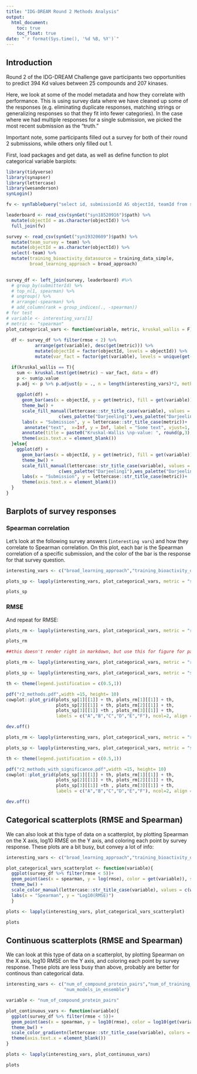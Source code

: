 ```yaml
---
title: "IDG-DREAM Round 2 Methods Analysis"
output:
  html_document:
    toc: true
    toc_float: true
date: "`r format(Sys.time(), '%d %B, %Y')`"
---
```


## Introduction 

Round 2 of the IDG-DREAM Challenge gave participants two opportunities to predict 394 Kd values between 25 compounds and 207 kinases. 

Here, we look at some of the model metadata and how they correlate with performance. This is using survey data where we have cleaned up some of the responses (e.g. eliminating duplicate responses, matching strings or generalizing responses so that they fit into fewer categories). In the case where we had multiple responses for a single submission, we picked the most recent submission as the "truth." 

Important note, some participants filled out a survey for both of their round 2 submissions, while others only filled out 1.

First, load packages and get data, as well as define function to plot categorical variable barplots:


```r
library(tidyverse)
library(synapser)
library(lettercase)
library(wesanderson)
synLogin()

fv <- synTableQuery("select id, submissionId AS objectId, teamId from syn18513076")$asDataFrame() 

leaderboard <- read_csv(synGet("syn18520916")$path) %>% 
  mutate(objectId = as.character(objectId)) %>% 
  full_join(fv)

survey <- read_csv(synGet("syn19320609")$path) %>% 
  mutate(team_survey = team) %>% 
  mutate(objectId = as.character(objectId)) %>% 
  select(-team) %>% 
  mutate(training_bioactivity_datasource = training_data_simple,
         broad_learning_approach = broad_approach)
  

survey_df <- left_join(survey, leaderboard) #%>% 
  # group_by(submitterId) %>%
  # top_n(1, spearman) %>%
  # ungroup() %>%
  # arrange(-spearman) %>%
  # add_column(rank = group_indices(., -spearman))
# for test
# variable <- interesting_vars[1]
# metric <- "spearman"
plot_categorical_vars <- function(variable, metric, kruskal_wallis = F){
  
  df <- survey_df %>% filter(rmse < 2) %>% 
           arrange(get(variable), desc(get(metric))) %>% 
           mutate(objectId = factor(objectId, levels = objectId)) %>% 
           mutate(var_fact = factor(get(variable), levels = unique(get(variable))))

  if(kruskal_wallis == T){
    sum <- kruskal.test(get(metric) ~ var_fact, data = df) 
    p <- sum$p.value
    p.adj <- p %>% p.adjust(p = ., n = length(interesting_vars)*2, method = "BH") %>% round(3) #2 metrics being tested
  
    ggplot(df) + 
      geom_bar(aes(x = objectId, y = get(metric), fill = get(variable)), stat = "identity") +
      theme_bw() +
      scale_fill_manual(lettercase::str_title_case(variable), values =
                    c(wes_palette("Darjeeling1"),wes_palette("Darjeeling2"),wes_palette("IsleofDogs1"))) +
      labs(x = "Submission", y = lettercase::str_title_case(metric))+
       annotate("text",  x=Inf, y = Inf, label = "Some text", vjust=1, hjust=1)
      annotate(title = paste0("Kruskal-Wallis \np-value: ", round(p,3), "\nBH p-value: ", p.adj)) +
      theme(axis.text.x = element_blank())
  }else{
    ggplot(df) + 
      geom_bar(aes(x = objectId, y = get(metric), fill = get(variable)), stat = "identity") +
      theme_bw() +
      scale_fill_manual(lettercase::str_title_case(variable), values =
                    c(wes_palette("Darjeeling1"),wes_palette("Darjeeling2"),wes_palette("IsleofDogs1"))) +
      labs(x = "Submission", y = lettercase::str_title_case(metric))+
      theme(axis.text.x = element_blank())
  }
}
```

## Barplots of survey responses

### Spearman correlation 

Let's look at the following survey answers (`interesting vars`) and how they correlate to Spearman correlation. On this plot, each bar is the Spearman correlation of a specific submission, and the color of the bar is the response for that survey question. 

```r

interesting_vars <- c("broad_learning_approach","training_bioactivity_datasource","multidose_bioactivity_types",     "singledose_bioactivity_types","training_strategy","protein_descriptor_types","ATP_binding_pockets", "chemical_fingerprint_types","compound_structural_information","ensemble","optimize_for_R2_metrics", "round1b_helpful" )

plots_sp <- lapply(interesting_vars, plot_categorical_vars, metric = "spearman", kruskal_wallis = T)

plots_sp

```


### RMSE

And repeat for RMSE:

```r
plots_rm <- lapply(interesting_vars, plot_categorical_vars, metric = "rmse", kruskal_wallis = T)

plots_rm
```


```r
##this doesn't render right in markdown, but use this for figure for paper. 

plots_rm <- lapply(interesting_vars, plot_categorical_vars, metric = "rmse")

plots_sp <- lapply(interesting_vars, plot_categorical_vars, metric = "spearman")

th <- theme(legend.justification = c(0.5,1))

pdf("r2_methods.pdf",width =15, height= 10)
cowplot::plot_grid(plots_sp[1][[1]] + th, plots_rm[1][[1]] + th,
                   plots_sp[2][[1]] + th, plots_rm[2][[1]] + th,
                   plots_sp[3][[1]] +th , plots_rm[3][[1]] + th, 
                   labels = c("A","B","C","D","E","F"), ncol=2, align = "v")

dev.off()

plots_rm <- lapply(interesting_vars, plot_categorical_vars, metric = "rmse", kruskal_wallis = T)

plots_sp <- lapply(interesting_vars, plot_categorical_vars, metric = "spearman", kruskal_wallis = T)

th <- theme(legend.justification = c(0.5,1))

pdf("r2_methods_with_significance.pdf",width =15, height= 10)
cowplot::plot_grid(plots_sp[1][[1]] + th, plots_rm[1][[1]] + th,
                   plots_sp[2][[1]] + th, plots_rm[2][[1]] + th,
                   plots_sp[3][[1]] +th , plots_rm[3][[1]] + th, 
                   labels = c("A","B","C","D","E","F"), ncol=2, align = "v")

dev.off()
```
## Categorical scatterplots (RMSE and Spearman)

We can also look at this type of data on a scatterplot, by plotting Spearman on the X axis, log10 RMSE on the Y axis, and coloring each point by survey response. These plots are a bit busy, but convey a lot of info: 


```r
interesting_vars <- c("broad_learning_approach","training_bioactivity_datasource","multidose_bioactivity_types",     "singledose_bioactivity_types","training_strategy","protein_descriptor_types","ATP_binding_pockets", "chemical_fingerprint_types","compound_structural_information","ensemble","optimize_for_R2_metrics" )

plot_categorical_vars_scatterplot <- function(variable){
  ggplot(survey_df %>% filter(rmse < 5))+ 
  geom_point(aes(x = spearman, y = log(rmse), color = get(variable)), stat = "identity") +
  theme_bw() +
  scale_color_manual(lettercase::str_title_case(variable), values = c(wes_palette("Darjeeling1"),wes_palette("Darjeeling2"),wes_palette("IsleofDogs1"))) +
  labs(x = "Spearman", y = "Log10(RMSE)")
  }

plots <- lapply(interesting_vars, plot_categorical_vars_scatterplot)

plots
```


## Continuous scatterplots (RMSE and Spearman)

We can look at this type of data on a scatterplot, by plotting Spearman on the X axis, log10 RMSE on the Y axis, and coloring each point by survey response. These plots are less busy than above, probably are better for continous than categorical data. 


```r
interesting_vars <- c("num_of_compound_protein_pairs","num_of_training_compounds","num_of_training_proteins",
                      "num_models_in_ensemble")               

variable <- "num_of_compound_protein_pairs"

plot_continuous_vars <- function(variable){
  ggplot(survey_df %>% filter(rmse < 5))+ 
  geom_point(aes(x = spearman, y = log10(rmse), color = log10(get(variable)))) +
  theme_bw() +
  scale_color_gradientn(lettercase::str_title_case(variable), colors = wes_palette("Zissou1", 100, type = "continuous")) +
  theme(axis.text.x = element_blank())
}

plots <- lapply(interesting_vars, plot_continuous_vars)

plots
```



